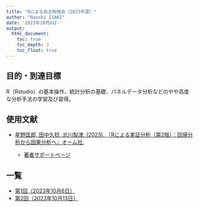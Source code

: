 ```yaml
---
title: "Rによる自主勉強会（2023年度）"
author: "Naoshi ISAKI"
date: '2023年10月6日-'
output:
  html_document:
    toc: true
    toc_depth: 3
    toc_float: true
---
```

## 目的・到達目標

R（Rstudio）の基本操作、統計分析の基礎、パネルデータ分析などのやや高度な分析手法の学習及び習得。

## 使用文献
- [星野匡郎, 田中久稔, 北川梨津. (2023). 『Rによる実証分析（第2版）：回帰分析から因果分析へ』オーム社.](https://www.ohmsha.co.jp/book/9784274230028/)

  - [著者サポートページ](https://www.rniyoru.com/)

## 一覧
- [第1回（2023年10月6日）](https://naoshi-isaki.github.io/rweek1.html)
- [第2回（2023年10月13日）](https://naoshi-isaki.github.io/rweek2.html)